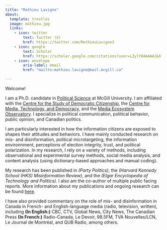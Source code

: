 ```yaml
---
title: "Mathieu Lavigne"
about:
  template: trestles
  image: mathieu.jpg
  links:
    - icon: twitter
        text: Twitter (X)
        href: https://twitter.com/MathieuLavigne3
    - icon: google
        text: Scholar
        href: https://scholar.google.com/citations?user=LZylY84AAAAJ&hl=fr&oi=ao 
    - icon: envelope
        aria-label: email
        href: "mailto:mathieu.lavigne@mail.mcgill.ca"  

---
```


<section class="about">

Welcome! 

I am a Ph.D. candidate in [Political Science](https://www.mcgill.ca/politicalscience/) at McGill University. I am affiliated with the [Centre for the Study of Democratic Citizenship](https://csdc-cecd.ca/), the [Centre for Media, Technology, and Democracy](https://www.mediatechdemocracy.com/), and the [Media Ecosystem Observatory](https://www.mediaecosystemobservatory.com/). I specialize in political communication, political behavior, public opinion, and Canadian politics. 

I am particularly interested in how the information citizens are exposed to shapes their attitudes and behaviors. I have mainly conducted research on mis- and disinformation, political microtargeting, the information environnment, perceptions of election integrity, trust, and political polarization. In my research, I rely on a variety of methods, including observational and experimental survey methods, social media analysis, and content analysis (using dictionary-based approaches and manual coding). 

My research has been published in *(Party Politics)*, the *(Harvard Kennedy School (HKS) Misinformation Review)*, and the *(Elgar Encyclopedia of Technology and Politics)*. I also am the co-author of multiple public facing reports. More information about my publications and ongoing research can be found [here](../Research/index.qmd).

I have also provided commentary on the role of mis- and disinformation in Canada in French- and English-language media (radio, television, written), including **(In English:)** CBC, CTV, Global News, City News, The Canadian Press **(In French:)** Radio-Canada, Le Devoir, 98.5FM, TVA Nouvelles/LCN, Le Journal de Montréal, and QUB Radio, among others. 

</section>
